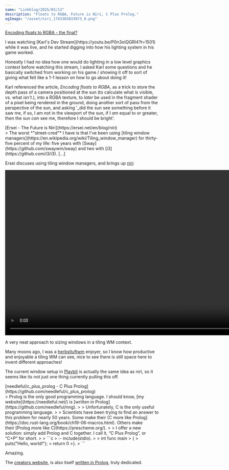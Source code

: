 ```yaml
---
name: "Linkblog/2025/03/13"
description: "Floats to RGBA, Future is Niri, C Plus Prolog."
ogImage: "/asset/niri_1743365833973_0.png"
---
```


[Encoding floats to RGBA - the final?](http://aras-p.info/blog/2009/07/30/encoding-floats-to-rgba-the-final/)

<div class="ml-[2rem] mb-8">
I was watching [Karl's Dev Stream](https://youtu.be/P0n3oIQGRI4?t=1501) while it was live, and he started digging into how his lighting system in his game worked.

Honestly I had no idea how one would do lighting in a low level graphics context before watching this stream, I asked Karl some questions and he basically switched from working on his game / showing it off to sort of giving what felt like a 1-1 lesson on how to go about doing it!

<div class="w-full h-4"></div>

Karl referenced the article, _Encoding floats to RGBA_, as a trick to store the depth pass of a camera positioned at the sun (to calculate what is visible, vs. what _isn't_.), into a RGBA texture, to _later_ be used in the fragment shader of a pixel being rendered in the ground, doing another sort of pass from the perspective of the sun, and asking '_did the sun see something before it saw me, if so, I am not in the viewport of the sun, if I _am_ equal to or greater, then the sun _can_ see me, therefore I should be bright'.

</div>
[Ersei - The Future is Niri](https://ersei.net/en/blog/niri)

<div class="ml-[2rem] mb-8">
> The worst *"street-cred"* I have is that I've been using [tiling window managers](https://en.wikipedia.org/wiki/Tiling_window_manager) for thirty-five percent of my life: five years with [Sway](https://github.com/swaywm/sway) and two with [i3](https://github.com/i3/i3). [...]

Ersei discuses using tiling window managers, and brings up [niri](https://github.com/YaLTeR/niri):

<video controls src='/asset/niri-demo_1743364905778_0.mp4' width='960' height='540'></video>

A very neat approach to sizing windows in a tiling WM context.

Many moons ago, I was a [herbstluftwm](https://herbstluftwm.org/) enjoyer, so I know how productive and enjoyable a tiling WM can see, nice to see there is still space here to invent different approaches!

The current window setup in [Playbit](https://playb.it/) is actually the same idea as niri, so it seems like its not just one thing currently pulling this off.

</div>
[needleful/c_plus_prolog - C Plus Prolog](https://github.com/needleful/c_plus_prolog)

<div class="ml-[2rem] mb-8">
> Prolog is the only good programming language. I should know, [my website](https://needleful.net/) is [written in Prolog](https://github.com/needleful/nng).
>
> Unfortunately, C is the only useful programming language.
>
> Scientists have been trying to find an answer to this problem for nearly 50 years. Some make their [C more like Prolog](https://doc.rust-lang.org/book/ch19-06-macros.html). Others make their [Prolog more like C](https://prescheme.org/).
>
> I offer a new solution: simply add Prolog and C together. I call it, “C Plus Prolog”, or “C+P” for short.
>
> ```c
> :- include(stdio).
>
> int func main
> { 
>	puts("Hello, world!");
>	return 0
>}.
> ```

Amazing.

<div class="w-full h-4"></div>

The [creators website](https://needleful.net/), is also itself [written in Prolog](https://github.com/needleful/nng), truly dedicated.

</div>
